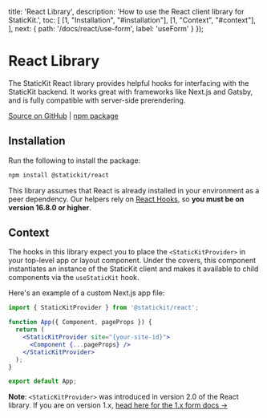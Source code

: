 
  title: 'React Library',
  description: 'How to use the React client library for StaticKit.',
  toc: [
    [1, "Installation", "#installation"],
    [1, "Context", "#context"],
  ],
  next: {
    path: '/docs/react/use-form',
    label: 'useForm'
  }
});

# React Library

The StaticKit React library provides helpful hooks for interfacing with the StaticKit backend. It works great with frameworks like Next.js and Gatsby, and is fully compatible with server-side prerendering.

[Source on GitHub](https://github.com/unstacked/statickit-react) | [npm package](https://www.npmjs.com/package/@statickit/react)

## Installation

Run the following to install the package:

```bash
npm install @statickit/react
```

This library assumes that React is already installed in your environment as a peer dependency. Our helpers rely on [React Hooks](https://reactjs.org/docs/hooks-intro.html), so **you must be on version 16.8.0 or higher**.

## Context

The hooks in this library expect you to place the `<StaticKitProvider>` in your top-level app or layout component. Under the covers, this component instantiates an instance of the StaticKit client and makes it available to child components via the `useStaticKit` hook.

Here's an example of a custom Next.js app file:

```jsx
import { StaticKitProvider } from '@statickit/react';

function App({ Component, pageProps }) {
  return (
    <StaticKitProvider site="{your-site-id}">
      <Component {...pageProps} />
    </StaticKitProvider>
  );
}

export default App;
```

**Note**: `<StaticKitProvider>` was introduced in version 2.0 of the React library. If you are on version 1.x, [head here for the 1.x form docs &rarr;](/docs/react/1.x/use-form)
